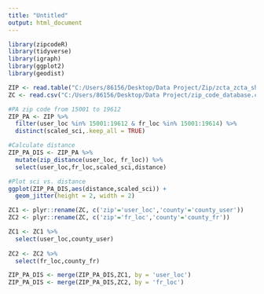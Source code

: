 ```yaml
---
title: "Untitled"
output: html_document
---
```


```r

library(zipcodeR)
library(tidyverse)
library(igraph)
library(ggplot2)
library(geodist)

```

```r

ZIP <- read.table("C:/Users/86156/Desktop/Data Project/Zip/zcta_zcta_shard1.tsv", header=T, sep="\t")
ZC <- read.csv("C:/Users/86156/Desktop/Data Project/zip_code_database.csv")

```

```r

#PA zip code from 15001 to 19612
ZIP_PA <- ZIP %>% 
  filter(user_loc %in% 15001:19612 & fr_loc %in% 15001:19614) %>%
  distinct(scaled_sci,.keep_all = TRUE)

```

```r

#Calculate distance
ZIP_PA_DIS <- ZIP_PA %>% 
  mutate(zip_distance(user_loc, fr_loc)) %>%
  select(user_loc,fr_loc,scaled_sci,distance)

```

```r

#Plot sci vs. distance
ggplot(ZIP_PA_DIS,aes(distance,scaled_sci)) +
  geom_jitter(height = 2, width = 2)

```

```r

ZC1 <- plyr::rename(ZC, c('zip'='user_loc','county'='county_user'))
ZC2 <- plyr::rename(ZC, c('zip'='fr_loc','county'='county_fr'))

ZC1 <- ZC1 %>%
  select(user_loc,county_user)
  
ZC2 <- ZC2 %>%
  select(fr_loc,county_fr)

ZIP_PA_DIS <- merge(ZIP_PA_DIS,ZC1, by = 'user_loc')
ZIP_PA_DIS <- merge(ZIP_PA_DIS,ZC2, by = 'fr_loc')


```

```r


```






